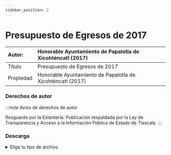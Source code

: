 ```yaml
---
sidebar_position: 2
---
```

# Presupuesto de Egresos de 2017

|Autor:| Honorable Ayuntamiento de Papalotla de Xicohténcatl (2017) |
|:--|:--|
|Título|Presupuesto de Egresos de 2017|
|Propiedad|Honorable Ayuntamiento de Papalotla de Xicohténcatl (2017)|

### Derechos de autor
    
:::note Aviso de derechos de autor

Resguardo por la Estantería. Publicación respaldada por la Ley de Transparencia y Acceso a la Información Pública de
Estado de Tlaxcala.
:::

### Descarga
<details>
  <summary>Elige tu tipo de archivo</summary>
    <div>
        <a href="https://estanteriablobserver.blob.core.windows.net/documentos-publicos/Presupuesto-Egresos-2017.pdf"> 📥 Presupuesto de Egresos de 2017 (PDF)</a>
        </div>      
</details>

